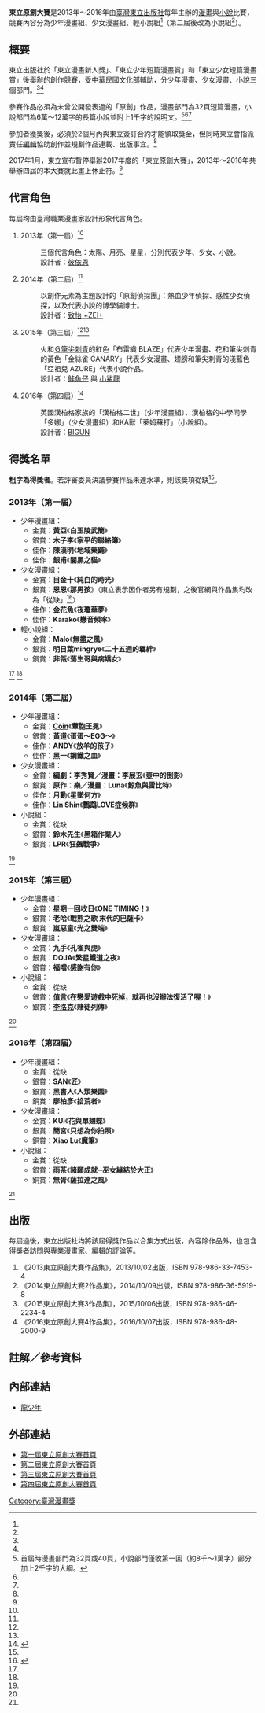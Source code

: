 {{漫畫}}
'''東立原創大賽'''是2013年～2016年由[[臺灣|臺灣]][[東立出版社|東立出版社]]每年主辦的[[漫畫|漫畫]]與[[小說|小說]]比賽，競賽內容分為少年漫畫組、少女漫畫組、輕小說組<ref name="gnn20130122" />（第二屆後改為小說組<ref name="office02" />）。

==概要==
東立出版社於「東立漫畫新人獎」、「東立少年短篇漫畫賞」和「東立少女短篇漫畫賞」後舉辦的創作競賽，受[[中華民國文化部|中華民國文化部]]輔助，分少年漫畫、少女漫畫、小說三個部門。<ref name="gnn20130122" /><ref name="office02" />

參賽作品必須為未曾公開發表過的「原創」作品，漫畫部門為32頁短篇漫畫，小說部門為6萬～12萬字的長篇小說並附上1千字的說明文。<ref>首屆時漫畫部門為32頁或40頁，小說部門僅收第一回（約8千～1萬字）部分加上2千字的大綱。</ref><ref name="gnn20130122" /><ref name="office04" />

參加者獲獎後，必須於2個月內與東立簽訂合約才能領取獎金，但同時東立會指派責任[[編輯|編輯]]協助創作並規劃作品連載、出版事宜。<ref name="office04" />

2017年1月，東立宣布暫停舉辦2017年度的「東立原創大賽」，2013年～2016年共舉辦四屆的本大賽就此畫上休止符。<ref name="office05" />

==代言角色==
每屆均由臺灣職業漫畫家設計形象代言角色。
# 2013年（第一屆）<ref name="comicnet20130815" />
#:三個代言角色：太陽、月亮、星星，分別代表少年、少女、小說。
#:設計者：[[彼依恩|彼依恩]]
# 2014年（第二屆）<ref name="gnn20140810" />
#:以創作元素為主題設計的「原創偵探團」：熱血少年偵探、感性少女偵探，以及代表小說的博學貓博士。
#:設計者：[[致怡_+ZEI+|致怡 +ZEI+]]
#2015年（第三屆）<ref name="office03" /><ref name="gnn20150806" />
#:火和[[沾水筆|Ｇ筆尖]][[刺青|刺青]]的紅色「布雷織 BLAZE」代表少年漫畫、花和筆尖刺青的黃色「金絲雀 CANARY」代表少女漫畫、翅膀和筆尖刺青的淺藍色「亞祖兒 AZURE」代表小說作品。
#:設計者：[[鮭魚仔|鮭魚仔]] 與 [[小鯊龍|小鯊龍]]
# 2016年（第四屆）<ref>{{cite web| url=http://www.tongli.com.tw/webpages/events/2016/2016TLOC4/character.htm| title=第四屆東立原創大賽官網－形象人物| publisher=東立出版社| accessdate=2016-03-10| archive-date=2016-10-22| archive-url=https://web.archive.org/web/20161022133215/http://www.tongli.com.tw/webpages/events/2016/2016TLOC4/character.htm| dead-url=no}}</ref>
#:英國漢柏格家族的「漢柏格二世」〔少年漫畫組〕、漢柏格的中學同學「多娜」（少女漫畫組）和KA獸「萊姆蘇打」（小說組）。
#:設計者：[[BIGUN|BIGUN]]

== 得獎名單 ==
'''粗字為得獎者'''。若評審委員決議參賽作品未達水準，則該獎項從缺<ref name="office04" />。
=== 2013年（第一屆） ===
* 少年漫畫組：
** 金賞：'''黃亞'''《'''白玉陵武簡'''》
** 銀賞：'''木子李'''《'''家平的聯絡簿'''》
** 佳作：'''陳漢明'''《'''地域藥鋪'''》
** 佳作：'''銀甫'''《'''闇黑之貓'''》
* 少女漫畫組：
** 金賞：'''目金十'''《'''純白的時光'''》
** 銀賞：'''恩恩'''《'''那男孩'''》（東立表示因作者另有規劃，之後官網與作品集均改為「從缺」<ref>{{cite web| url=http://stargirls.pixnet.net/blog/post/163555679-%E8%96%AA%E5%82%B3%E2%98%85%E6%98%9F%E5%82%B3-2013%E5%8E%9F%E5%89%B5%E5%A4%A7%E8%B3%BD%E4%BD%9C%E5%93%81%E9%9B%86%E4%B8%8A%E5%B8%82!| title=薪傳★星傳-2013原創大賽作品集上市－留言回覆!| publisher=星少女漫畫月刊官方部落格| date=2013-10-04| accessdate=2016-03-10| archive-date=2020-03-23| archive-url=https://web.archive.org/web/20200323190201/https://stargirls.pixnet.net/blog/post/163555679-%E8%96%AA%E5%82%B3%E2%98%85%E6%98%9F%E5%82%B3-2013%E5%8E%9F%E5%89%B5%E5%A4%A7%E8%B3%BD%E4%BD%9C%E5%93%81%E9%9B%86%E4%B8%8A%E5%B8%82%21| dead-url=no}}</ref>）
** 佳作：'''金花魚'''《'''夜瓊華夢'''》
** 佳作：'''Karako'''《'''戀音頻率'''》
* 輕小說組：
** 金賞：'''Malo'''《'''無盡之風'''》
** 銀賞：'''明日葉mingrye'''《'''二十五週的羈絆'''》
** 銅賞：'''非瓴'''《'''蕩生哥與病嬌女'''》
<ref name="comicnet20130815" />
<ref name="gnn20130815" />

=== 2014年（第二屆） ===
* 少年漫畫組：
** 金賞：'''[[Coin_(漫畫家)|Coin]]'''《'''蕈胞王冕'''》
** 銀賞：'''黃道'''《'''蛋蛋～EGG～'''》
** 佳作：'''ANDY'''《'''放羊的孩子'''》
** 佳作：'''黑一'''《'''鋼鐵之血'''》
* 少女漫畫組：
** 金賞：'''編劇：李秀賢／漫畫：李展玄'''《'''壺中的倒影'''》
** 銀賞：'''原作：樂／漫畫：Luna'''《'''鯨魚與雷比特'''》
** 佳作：'''月勳'''《'''星墜何方'''》
** 佳作：'''Lin Shin'''《'''鸚鵡LOVE症候群'''》
* 小說組：
** 金賞：從缺
** 銀賞：'''鈴木先生'''《'''黑箱作業人'''》
** 銀賞：'''LPR'''《'''狂飆戰爭'''》
<ref name="gnn20140810" />

=== 2015年（第三屆） ===
* 少年漫畫組：
** 金賞：'''星期一回收日'''《'''ONE TIMING！'''》
** 銀賞：'''老哈'''《'''戰熊之歌 末代的巴薩卡'''》
** 銀賞：'''嵐惡童'''《'''光之雙端'''》
* 少女漫畫組：
** 金賞：'''九手'''《'''孔雀與虎'''》
** 銀賞：'''DOJA'''《'''繁星鐵道之夜'''》
** 銀賞：'''福噹'''《'''感謝有你'''》
* 小說組：
** 金賞：從缺
** 銀賞：'''[[值言|值言]]'''《'''在戀愛遊戲中死掉，就再也沒辦法復活了喔！'''》
** 銀賞：'''[[李洛克_(作家)|李洛克]]'''《'''賭徒列傳'''》
<ref name="gnn20150806" />

=== 2016年（第四屆） ===
* 少年漫畫組：
** 金賞：從缺
** 銀賞：'''SAN'''《'''匠'''》
** 銀賞：'''黑書人'''《'''人類樂園'''》
** 銅賞：'''廖柏彥'''《'''拾荒者'''》
* 少女漫畫組：
** 金賞：'''KUI'''《'''花與單翅蝶'''》
** 銀賞：'''簡宮'''《'''只想為你拍照'''》
** 銅賞：'''Xiao Lu'''《'''魔筆'''》
* 小說組：
** 金賞：從缺
** 銀賞：'''雨茶'''《'''諸願成就─巫女緣結於大正'''》
** 銅賞：'''無胥'''《'''薩拉達之風'''》
<ref name="gnn20160811" />

== 出版 ==
每屆過後，東立出版社均將該屆得獎作品以合集方式出版，內容除作品外，也包含得獎者訪問與專業漫畫家、編輯的評論等。

#《2013東立原創大賽作品集》，2013/10/02出版，ISBN 978-986-33-7453-4
#《2014東立原創大賽2作品集》，2014/10/09出版，ISBN 978-986-36-5919-8
#《2015東立原創大賽3作品集》，2015/10/06出版，ISBN 978-986-46-2234-4
#《2016東立原創大賽4作品集》，2016/10/07出版，ISBN 978-986-48-2000-9

== 註解／參考資料 ==
{{Reflist|1|refs=

<ref name="gnn20130122">{{cite web| url=http://gnn.gamer.com.tw/0/75900.html| title=2013 東立原創大賽開跑 打造全方位漫畫與輕小說創作平台| publisher=[[巴哈姆特電玩資訊站|巴哈姆特電玩資訊站]]| date=2013-01-22| accessdate=2016-03-10| archive-date=2013-08-19| archive-url=https://web.archive.org/web/20130819193506/http://gnn.gamer.com.tw/0/75900.html| dead-url=no}}</ref>
<ref name="office02">{{cite web| url=http://www.tongli.com.tw/webpages/events/2014/2014TLOC2/index.htm| title=第二屆東立原創大賽官網| publisher=東立出版社| accessdate=2016-03-10| archive-date=2019-06-01| archive-url=https://web.archive.org/web/20190601065153/http://www.tongli.com.tw/webpages/events/2014/2014TLOC2/index.htm| dead-url=no}}</ref>
<ref name="office03">{{cite web| url=http://www.tongli.com.tw/webpages/events/2015/2015TLOC3/index.htm| title=第三屆東立原創大賽官網| publisher=東立出版社| accessdate=2016-03-10| archive-date=2016-11-03| archive-url=https://web.archive.org/web/20161103180446/http://www.tongli.com.tw/webpages/events/2015/2015TLOC3/index.htm| dead-url=no}}</ref>
<ref name="office04">{{cite web| url=http://www.tongli.com.tw/webpages/events/2016/2016TLOC4/index.htm| title=第四屆東立原創大賽官網| publisher=東立出版社| accessdate=2016-03-10| archive-date=2020-02-23| archive-url=https://web.archive.org/web/20200223152415/http://www.tongli.com.tw/webpages/events/2016/2016TLOC4/index.htm| dead-url=no}}</ref>
<ref name="office05">{{cite web| url=http://www.tongli.com.tw/TNews_View.aspx?Tid=20170109110341| title=[公告]1/9 東立原創大賽暫停舉辦公告！| publisher=東立出版社| accessdate=2017-01-09| archive-date=2020-03-23| archive-url=https://web.archive.org/web/20200323190318/http://www.tongli.com.tw/TNews_View.aspx?Tid=20170109110341| dead-url=no}}</ref>

<ref name="gnn20130815">{{cite web| url=http://gnn.gamer.com.tw/7/84487.html| title=【漫博 13】東立原創大賽結果出爐《純愛塗鴉》作者首度來台舉辦簽名會| publisher=[[巴哈姆特電玩資訊站|巴哈姆特電玩資訊站]]| date=2013-08-15| accessdate=2016-03-09| archive-date=2016-03-10| archive-url=https://web.archive.org/web/20160310180501/http://gnn.gamer.com.tw/7/84487.html| dead-url=no}}</ref>
<ref name="gnn20140810">{{cite web| url=http://gnn.gamer.com.tw/7/101557.html| title=【漫博 14】第 2 屆東立原創大賽圓滿落幕 鼓勵國人漫畫與輕小說創作| publisher=[[巴哈姆特電玩資訊站|巴哈姆特電玩資訊站]]| date=2014-08-10| accessdate=2016-03-09| archive-date=2016-03-10| archive-url=https://web.archive.org/web/20160310175144/http://gnn.gamer.com.tw/7/101557.html| dead-url=no}}</ref>
<ref name="gnn20150806">{{cite web| url=http://gnn.gamer.com.tw/3/119003.html| title=【漫博 15】第 3 屆東立原創大賽圓滿落幕 報名作品與題材與持續成長中| publisher=[[巴哈姆特電玩資訊站|巴哈姆特電玩資訊站]]| date=2015-08-06| accessdate=2016-03-09| archive-date=2016-03-10| archive-url=https://web.archive.org/web/20160310181624/http://gnn.gamer.com.tw/3/119003.html| dead-url=no}}</ref>
<ref name="gnn20160811">{{cite web| url=http://gnn.gamer.com.tw/3/135883.html| title=【漫博 16】第 4 屆東立原創大賽圓滿結束 冀望創作者未來能展翅高飛| publisher=[[巴哈姆特電玩資訊站|巴哈姆特電玩資訊站]]| date=2016-08-11| accessdate=2016-08-15| archive-date=2016-09-21| archive-url=https://web.archive.org/web/20160921024519/http://gnn.gamer.com.tw/3/135883.html| dead-url=no}}</ref>

<ref name="comicnet20130815">{{cite web| url=http://www.comicnet.culture.tw/01_news/02_detail.php?mid=1967| title=【漫博14】東立原創大賽頒獎 漫畫、輕小說新星誕生| publisher=台灣漫畫資訊網| date=2013-08-15| accessdate=2016-03-09| archive-url=https://web.archive.org/web/20160311182159/http://www.comicnet.culture.tw/01_news/02_detail.php?mid=1967| archive-date=2016-03-11| dead-url=yes}}</ref>
}}

== 內部連結 ==
* [[龍少年|龍少年]]

== 外部連結 ==
*[http://www.tongli.com.tw/webpages/events/2013/tlo_publish/index.htm 第一屆東立原創大賽首頁] {{Wayback|url=http://www.tongli.com.tw/webpages/events/2013/tlo_publish/index.htm |date=20190807212425 }}
*[http://www.tongli.com.tw/webpages/events/2014/2014TLOC2/index.htm 第二屆東立原創大賽首頁] {{Wayback|url=http://www.tongli.com.tw/webpages/events/2014/2014TLOC2/index.htm |date=20190601065153 }}
*[http://www.tongli.com.tw/webpages/events/2015/2015TLOC3/index.htm 第三屆東立原創大賽首頁] {{Wayback|url=http://www.tongli.com.tw/webpages/events/2015/2015TLOC3/index.htm |date=20161103180446 }}
*[http://www.tongli.com.tw/webpages/events/2016/2016TLOC4/index.htm 第四屆東立原創大賽首頁] {{Wayback|url=http://www.tongli.com.tw/webpages/events/2016/2016TLOC4/index.htm |date=20200223152415 }}


{{臺灣漫畫獎項}}
[[Category:臺灣漫畫獎|Category:臺灣漫畫獎]]